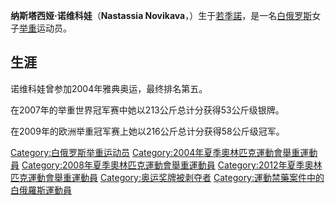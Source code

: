 {{MedalTableTop|Replace this image female.svg|150px}}
{{MedalSport | 女子[[舉重|舉重]]}}
{{MedalCountry | {{BLR}} }}
{{MedalCompetition|[[奧林匹克運動會|奧林匹克運動會]]}}
{{MedalDisqualified | [[2008年夏季奧林匹克運動會|2008年北京]] | [[2008年夏季奧林匹克運動會舉重比賽|53公斤級]]}}
{{MedalCompetition| 世界舉重錦標賽}}
{{MedalSilver | [[2007年世界舉重錦標賽|2007年清邁]] | 53公斤級}}
{{MedalBottom}}

'''纳斯塔西娅·诺维科娃'''（'''Nastassia Novikava'''，{{bd|1981年|11月16日||}}）生于[[若季諾|若季諾]]，是一名[[白俄罗斯|白俄罗斯]]女子[[举重|举重]]运动员。

== 生涯 ==
诺维科娃曾参加2004年雅典奥运，最终排名第五。

在2007年的举重世界冠军赛中她以213公斤总计分获得53公斤级银牌。

在2009年的欧洲举重冠军赛上她以216公斤总计分获得58公斤级冠军。

{{DEFAULTSORT:Novikava, Nastassia}}

[[Category:白俄罗斯举重运动员|Category:白俄罗斯举重运动员]]
[[Category:2004年夏季奧林匹克運動會舉重運動員|Category:2004年夏季奧林匹克運動會舉重運動員]]
[[Category:2008年夏季奧林匹克運動會舉重運動員|Category:2008年夏季奧林匹克運動會舉重運動員]]
[[Category:2012年夏季奧林匹克運動會舉重運動員|Category:2012年夏季奧林匹克運動會舉重運動員]]
[[Category:奥运奖牌被剥夺者|Category:奥运奖牌被剥夺者]]
[[Category:運動禁藥案件中的白俄羅斯運動員|Category:運動禁藥案件中的白俄羅斯運動員]]